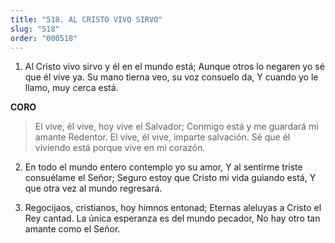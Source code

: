 ```yaml
---
title: "518. AL CRISTO VIVO SIRVO"
slug: "518"
order: "000518"
---
```

1. Al Cristo vivo sirvo y él en el mundo está; Aunque otros lo negaren yo sé que él vive ya. Su mano tierna veo, su voz consuelo da,
Y cuando yo le llamo, muy cerca está.

**CORO**

> El vive, él vive, hoy vive el Salvador;
Conmigo está y me guardará mi amante Redentor. El vive, él vive, imparte salvación.
Sé que él viviendo está porque vive en mi corazón.

2. En todo el mundo entero contemplo yo su amor, Y al sentirme triste consuélame el Señor;
Seguro estoy que Cristo mi vida guiando está, Y que otra vez al mundo regresará.

3. Regocijaos, cristianos, hoy himnos entonad; Eternas aleluyas a Cristo el Rey cantad.
La única esperanza es del mundo pecador, No hay otro tan amante como el Señor.